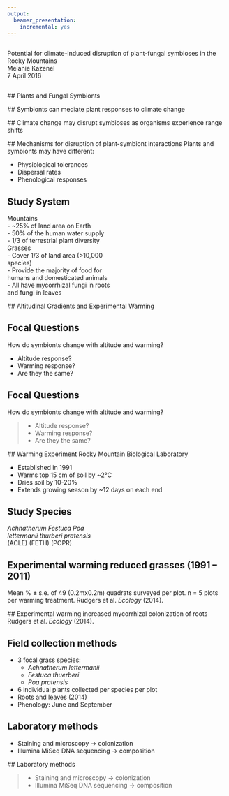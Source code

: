```yaml
---
output: 
  beamer_presentation: 
    incremental: yes
---
```

##
\bigskip
\huge Potential for climate-induced disruption of plant-fungal symbioses in the Rocky Mountains     
\bigskip
\bigskip
Melanie Kazenel     
7 April 2016   

 \begin{picture}(320,250)
 \put(160,170){\includegraphics[height=4cm]{/Users/mkazenel/Desktop/Bio381/Images/Mountain1.jpg}}
 \put(00,50){\begin{minipage}[t]{1\linewidth}
 \end{minipage}}
 \end{picture}

##
 \begin{picture}(320,250)
 \put(40,50){\includegraphics[height=6cm]{/Users/mkazenel/Desktop/Bio381/Images/Mountain2.jpg}}
 \put(25,20){\begin{minipage}[t]{1\linewidth}
 {How will climate change alter plant-symbiont interactions?}
 \end{minipage}}
 \end{picture}
 
 ## Plants and Fungal Symbionts
 
 \begin{picture}(320,250)
 \put(25,35){\includegraphics[height=6cm]{/Users/mkazenel/Desktop/Bio381/Images/Symbionts.jpg}}
 \put(25,20){\begin{minipage}[t]{1\linewidth}
 {}
 \end{minipage}}
 \end{picture}
 
 ## Symbionts can mediate plant responses to climate change
 
  \begin{picture}(320,250)
 \put(-12,100){\includegraphics[height=3cm]{/Users/mkazenel/Desktop/Bio381/Images/AJB.jpg}}
 \put(0,70){\begin{minipage}[t]{1\linewidth}
 {Symbionts altered plant responses to drought, N deposition, and warming}
 \end{minipage}}
 \end{picture}
 
 ## Climate change may disrupt symbioses as organisms experience range shifts
 
   \begin{picture}(320,250)
 \put(-12,30){\includegraphics[height=7cm]{/Users/mkazenel/Desktop/Bio381/Images/RangeShifts.jpg}}
 \put(0,70){\begin{minipage}[t]{1\linewidth}
 {}
 \end{minipage}}
 \end{picture}
 
 ## Mechanisms for disruption of plant-symbiont interactions
\bigskip
\bigskip
\bigskip
Plants and symbionts may have different:   

- Physiological tolerances   
- Dispersal rates   
- Phenological responses 

 \begin{picture}(320,250)
 \put(190,110){\includegraphics[height=7cm]{/Users/mkazenel/Desktop/Bio381/Images/Phenology.jpg}}
 \put(00,50){\begin{minipage}[t]{1\linewidth}
 \end{minipage}}
 \end{picture}

## Study System
\bigskip
\bigskip
\noindent\hspace{2in}Mountains     
\bigskip
\noindent\hspace{2in}- ~25% of land area on Earth     
\noindent\hspace{2in}- 50% of the human water supply    
\noindent\hspace{2in}- 1/3 of terrestrial plant diversity   
\bigskip
\bigskip
\bigskip
\noindent\hspace{2in}Grasses    
\bigskip
\noindent\hspace{2in}- Cover 1/3 of land area (>10,000    
\noindent\hspace{2in}   species)    
\noindent\hspace{2in}- Provide the majority of food for    
\noindent\hspace{2in}   humans and domesticated animals    
\noindent\hspace{2in}- All have mycorrhizal fungi in roots    
\noindent\hspace{2in}   and fungi in leaves    

 \begin{picture}(320,250)
 \put(-20,300){\includegraphics[height=4cm]{/Users/mkazenel/Desktop/Bio381/Images/Mountain3.jpg}}
 \put(00,50){\begin{minipage}[t]{1\linewidth}
 \end{minipage}}
 \end{picture}
 
 ## Altitudinal Gradients and Experimental Warming
  \begin{picture}(320,250)
 \put(-5,40){\includegraphics[height=6cm]{/Users/mkazenel/Desktop/Bio381/Images/AltitudeWarming.jpg}}
 \put(25,20){\begin{minipage}[t]{1\linewidth}
 {}
 \end{minipage}}
 \end{picture}
 
## Focal Questions

How do symbionts change with altitude and warming?    

- Altitude response?    
\bigskip
- Warming response?    
\bigskip
- Are they the same?  

## Focal Questions
\bigskip
\bigskip
\bigskip
\bigskip
\bigskip
\bigskip
\bigskip
How do symbionts change with altitude and warming?    

>- Altitude response?    
\bigskip
>- Warming response?    
\bigskip
>- Are they the same?

  \begin{picture}(320,250)
 \put(7,270){\includegraphics[height=1cm]{/Users/mkazenel/Desktop/Bio381/Images/GreenBox.png}}
 \put(25,20){\begin{minipage}[t]{1\linewidth}
 {}
 \end{minipage}}
 \end{picture}
 
  ## Warming Experiment
  Rocky Mountain Biological Laboratory 
 
- Established in 1991        
- Warms top 15 cm of soil by ~2°C       
- Dries soil by 10-20%       
- Extends growing season by ~12 days on each end 
 
 \begin{picture}(320,250)
 \put(25,90){\includegraphics[height=5cm]{/Users/mkazenel/Desktop/Bio381/Images/Warming.jpg}}
 \put(25,80){\begin{minipage}[t]{1\linewidth}
 {}
 \end{minipage}}
 \end{picture}

## Study Species
\bigskip
\bigskip
\bigskip
\noindent\hspace{.5in}_Achnatherum_ \noindent\hspace{.5in} _Festuca_ \noindent\hspace{.8in} _Poa_      
\noindent\hspace{.5in}_lettermanii_ \noindent\hspace{.65in} _thurberi_ \noindent\hspace{.8in} _pratensis_       
\noindent\hspace{.5in}(ACLE) \noindent\hspace{.85in} (FETH) \noindent\hspace{.8in} (POPR)

 \begin{picture}(320,250)
 \put(10,90){\includegraphics[height=5.5cm]{/Users/mkazenel/Desktop/Bio381/Images/Grasses.jpg}}
 \put(25,80){\begin{minipage}[t]{1\linewidth}
 {}
 \end{minipage}}
 \end{picture}
 
## Experimental warming reduced grasses (1991 – 2011)
\bigskip
\bigskip
\bigskip
\bigskip
\bigskip
\bigskip
\bigskip
\bigskip
\bigskip
\bigskip
\bigskip
\bigskip
\bigskip
\bigskip
\bigskip
\bigskip
\bigskip
\bigskip
\bigskip
\bigskip
\bigskip
\bigskip
\bigskip
\bigskip
Mean $\%$ $\pm$ s.e. of 49 (0.2mx0.2m) quadrats surveyed per plot. n = 5 plots per warming treatment.
Rudgers et al. _Ecology_ (2014).

 \begin{picture}(320,250)
 \put(10,300){\includegraphics[height=5.5cm]{/Users/mkazenel/Desktop/Bio381/Images/RudgersEcology.jpg}}
 \put(10,290){\begin{minipage}[t]{1\linewidth}
 {}
 \end{minipage}}
 \end{picture}  
 
 ## Experimental warming increased mycorrhizal colonization of roots
\bigskip
\bigskip
\bigskip
\bigskip
\bigskip
\bigskip
\bigskip
\bigskip
\bigskip
\bigskip
\bigskip
\bigskip
\bigskip
\bigskip
\bigskip
\bigskip
\bigskip
\bigskip
\bigskip
\bigskip
\bigskip
\bigskip
\bigskip
\bigskip
\noindent\hspace{2in}Rudgers et al. _Ecology_ (2014).

 \begin{picture}(320,250)
 \put(10,290){\includegraphics[height=5.5cm]{/Users/mkazenel/Desktop/Bio381/Images/PrelimResults.jpg}}
 \put(10,280){\begin{minipage}[t]{1\linewidth}
 {}
 \end{minipage}}
 \end{picture}  


## Field collection methods

- 3 focal grass species:     
    - _Achnatherum lettermanii_
    - _Festuca thuerberi_
    - _Poa pratensis_
- 6 individual plants collected per species per plot    
- Roots and leaves (2014)    
- Phenology: June and September

 \begin{picture}(320,250)
 \put(50,120){\includegraphics[height=4.5cm]{/Users/mkazenel/Desktop/Bio381/Images/Warming2.jpg}}
 \put(50,280){\begin{minipage}[t]{1\linewidth}
 {}
 \end{minipage}}
 \end{picture}  

## Laboratory methods

- Staining and microscopy $\rightarrow$ colonization   
\bigskip
- Illumina MiSeq DNA sequencing $\rightarrow$ composition     

 \begin{picture}(320,250)
 \put(150,80){\includegraphics[height=5cm]{/Users/mkazenel/Desktop/Bio381/Images/LabMethods.png}}
 \put(50,280){\begin{minipage}[t]{1\linewidth}
 {}
 \end{minipage}}
 \end{picture} 
 
 ## Laboratory methods

>- Staining and microscopy $\rightarrow$ colonization   
\bigskip
>- Illumina MiSeq DNA sequencing $\rightarrow$ composition     

 \begin{picture}(320,250)
 \put(150,80){\includegraphics[height=5cm]{/Users/mkazenel/Desktop/Bio381/Images/LabMethods.png}}
 \put(50,280){\begin{minipage}[t]{1\linewidth}
 {}
 \end{minipage}}
 \end{picture} 
 
  \begin{picture}(320,250)
 \put(5,505){\includegraphics[height=1cm]{/Users/mkazenel/Desktop/Bio381/Images/GreenBox2.png}}
 \put(50,280){\begin{minipage}[t]{1\linewidth}
 {}
 \end{minipage}}
 \end{picture} 

